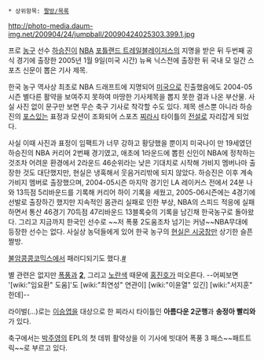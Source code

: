  * 상위항목: [[짤방/목록]]

http://photo-media.daum-img.net/200904/24/jumpball/20090424025303.399.1.jpg

프로 [[농구]] 선수 [[하승진]]이 [[NBA]] [[포틀랜드 트레일블레이저스]]의 지명을 받은 뒤 두번째 공식 경기에 출장한 2005년 1월 9일(미국 시간) 뉴욕 닉스전에 출장한 뒤 국내 모 일간 스포츠 신문이 뽑은 기사 제목.

한국 농구 역사상 최초로 NBA 드래프트에 지명되어 [[미국]]으로 진출했음에도 2004-05시즌 별다른 활약을 보여주지 못하여 마땅한 기사제목을 뽑지 못한 결과 나온 부산물. 사실 사진 없이 문구만 보면 무슨 축구 기사로 착각할 수도 있다. 제목 센스뿐 아니라 하승진의 [[포스]]있는 표정과 모션이 조화되어 스포츠 [[찌라시]] 타이틀의 [[전설]]로 자리잡게 되었다.

사실 이때 사진과 표정이 임팩트가 너무 강하고 황당했을 뿐이지 미국나이 만 19세였던 하승진의 NBA 커리어 2번째 경기였고, 애초에 1라운드에 뽑힌 신인이 NBA에 정착하는 것조차 어려운 환경에서 2라운드 46순위라는 낮은 기대치로 시작해 가비지 멤버나마 출장한 것도 대단했지만, 현실은 냉혹해서 웃음거리밖에 되지 않았다. 하승진은 이후 계속 가비지 멤버로 출장했으며, 2004-05시즌 마지막 경기인 LA 레이커스 전에서 24분 나와 13득점 5리바운드를 기록해 커리어 하이 기록을 세웠고, 2005-06시즌에는 4경기에 선발로 출장하긴 했지만 지속적인 몸관리 실패로 인한 부상, NBA의 스피드 적응에 실패하면서 통산 46경기 70득점 47리바운드 13블록슛의 기록을 남긴채 한국농구로 돌아왔다. 그리고 지금까지 한국인 선수로 ~~저 폭풍 2도움조차 넘기는 커녕~~NBA무대에 등장한 선수는 없다. 사실상 농덕들에게 있어 한국 농구의 [[현실은 시궁창]]만 상기한 슬픈 짤방.  

[[불암콩콩코믹스]]에서 패러디되기도 했다.[http://sports.news.nate.com/view/20120606n04886?mid=s1004&isq=3498 #]

별 관련은 없지만 [[폭풍]]과 '''[[2]]''', 그리고 [[노란색]] 때문에 [[홍진호]]가 떠오른다. --어찌보면 '[wiki:"임요환" 도움]'도 [wiki:"최연성" 연관이] [wiki:"이윤열" 있긴] [wiki:"서지훈" 한데]--

라이벌(...)로는 [[이승엽]]을 대상으로 한 찌라시 타이틀인 '''아름다운 2군행'''과 '''송정아 빨리와'''가 있다.

축구에서는 [[박주영]]의 EPL의 첫 데뷔 활약상을 이 기사에 빗대어 폭풍 3 패스~~패트트릭~~로 부르고 있다.
